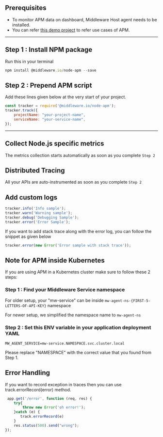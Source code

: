 ## Prerequisites 
* To monitor APM data on dashboard, Middleware Host agent needs to be installed.
* You can refer [this demo project](https://github.com/middleware-labs/demo-apm/tree/master/nodejs) to refer use cases of APM.

--------------------

## Step 1 : Install NPM package
Run this in your terminal
```javascript
npm install @middleware.io/node-apm --save
```

## Step 2 : Prepend APM script
Add these lines given below at the very start of your project.

```javascript
const tracker = require('@middleware.io/node-apm');
tracker.track({
    projectName: "your-project-name",
    serviceName: "your-service-name",
});
```
---------------------

## Collect Node.js specific metrics
The metrics collection starts automatically as soon as you complete `Step 2`

## Distributed Tracing
All your APIs are auto-instrumented as soon as you complete `Step 2`


## Add custom logs
```javascript
tracker.info('Info sample');
tracker.warn('Warning sample');
tracker.debug('Debugging Sample');
tracker.error('Error Sample');
```

If you want to add stack trace along with the error log, you can follow the snippet as given below

```javascript
tracker.error(new Error('Error sample with stack trace'));
```

## Note for APM inside Kubernetes

If you are using APM in a Kubernetes cluster make sure to follow these 2 steps:

### Step 1 : Find your Middleware Service namespace
For older setup, your "mw-service" can be inside `mw-agent-ns-{FIRST-5-LETTERS-OF-API-KEY}` namespace

For newer setup, we simplified the namespace name to `mw-agent-ns`

### Step 2 : Set this ENV variable in your application deployment YAML
```
MW_AGENT_SERVICE=mw-service.NAMESPACE.svc.cluster.local
```
<Note> Please replace "NAMESPACE" with the correct value that you found from Step 1. </Note>

## Error Handling 
If you want to record exception in traces then you can use track.errorRecord(error) method.

```javascript
 app.get('/error', function (req, res) {
    try{
        throw new Error('oh error!');
    }catch (e) {
       track.errorRecord(e)
    }
    res.status(500).send("wrong");
});
 
```
